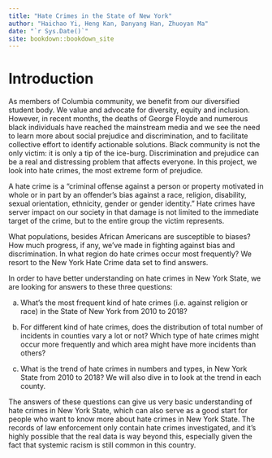 ```yaml
--- 
title: "Hate Crimes in the State of New York"
author: "Haichao Yi, Heng Kan, Danyang Han, Zhuoyan Ma"
date: "`r Sys.Date()`"
site: bookdown::bookdown_site
---
```


# Introduction

As members of Columbia community, we benefit from our diversified student body. We value and advocate for diversity, equity and inclusion. However, in recent months, the deaths of George Floyde and numerous black individuals have reached the mainstream media and we see the need to learn more about social prejudice and discrimination, and to facilitate collective effort to identify actionable solutions. Black community is not the only victim: it is only a tip of the ice-burg. Discrimination and prejudice can be a real and distressing problem that affects everyone. In this project, we look into hate crimes, the most extreme form of prejudice.

A hate crime is a "criminal offense against a person or property motivated in whole or in part by an offender's bias against a race, religion, disability, sexual orientation, ethnicity, gender or gender identity." Hate crimes have server impact on our society in that damage is not limited to the immediate target of the crime, but to the entire group the victim represents.

What populations, besides African Americans are susceptible to biases? How much progress, if any, we've made in fighting against bias and discrimination.  In what region do hate crimes occur most frequently? We resort to the New York Hate Crime data set to find answers. 

In order to have better understanding on hate crimes in New York State, we are looking for answers to these three questions:

a)  What's the most frequent kind of hate crimes (i.e. against religion or race) in the State of New York from 2010 to 2018? 

b)  For different kind of hate crimes, does the distribution of total number of incidents in counties vary a lot or not? Which type of hate crimes might occur more frequently and which area might have more incidents than others?
  
c)  What is the trend of hate crimes in numbers and types, in New York State from 2010 to 2018? We will also dive in to look at the trend in each county. 

The answers of these questions can give us very basic understanding of hate crimes in New York State, which can also serve as a good start for people who want to know more about hate crimes in New York State. The records of law enforcement only contain hate crimes investigated, and it's highly possible that the real data is way beyond this, especially given the fact that systemic racism is still common in this country.


